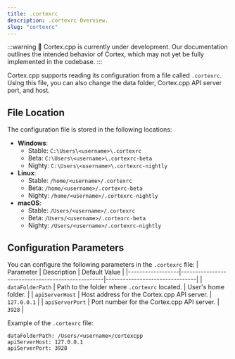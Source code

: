 ```yaml
---
title: .cortexrc
description: .cortexrc Overview.
slug: "cortexrc"
---
```



:::warning
🚧 Cortex.cpp is currently under development. Our documentation outlines the intended behavior of Cortex, which may not yet be fully implemented in the codebase.
:::

Cortex.cpp supports reading its configuration from a file called `.cortexrc`. Using this file, you can also change the data folder, Cortex.cpp API server port, and host.

## File Location
The configuration file is stored in the following locations:

- **Windows**:
  - Stable: `C:\Users\<username>\.cortexrc`
  - Beta: `C:\Users\<username>\.cortexrc-beta`
  - Nighty: `C:\Users\<username>\.cortexrc-nightly`
- **Linux**:
  - Stable: `/home/<username>/.cortexrc`
  - Beta: `/home/<username>/.cortexrc-beta`
  - Nighty: `/home/<username>/.cortexrc-nightly`
- **macOS**:
  - Stable: `/Users/<username>/.cortexrc`
  - Beta: `/Users/<username>/.cortexrc-beta`
  - Nighty: `/Users/<username>/.cortexrc-nightly`

## Configuration Parameters
You can configure the following parameters in the `.cortexrc` file:
| Parameter        | Description                                      | Default Value                  |
|------------------|--------------------------------------------------|--------------------------------|
| `dataFolderPath` | Path to the folder where `.cortexrc` located.  | User's home folder.  |
| `apiServerHost`  | Host address for the Cortex.cpp API server.       | `127.0.0.1`                    |
| `apiServerPort`  | Port number for the Cortex.cpp API server.        | `3928`                         |

Example of the `.cortexrc` file:
```
dataFolderPath: /Users/<username>/cortexcpp
apiServerHost: 127.0.0.1
apiServerPort: 3928
```